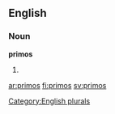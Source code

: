 ==English==

===Noun===
'''primos'''

# {{plural of|[[primo]]}}

[[Category:English plurals]]

[[ar:primos]]
[[fi:primos]]
[[sv:primos]]